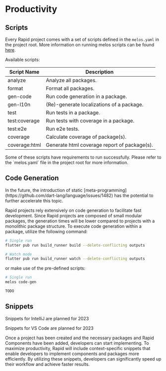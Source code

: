# Productivity

## Scripts

Every Rapid project comes with a set of scripts defined in the `melos.yaml` in the project root.
More information on running melos scripts can be found [here](https://melos.invertase.dev/configuration/scripts).

Available scripts:

| Script Name   | Description                                  |
| ------------- | -------------------------------------------- |
| analyze       | Analyze all packages.                        |
| format        | Format all packages.                         |
| gen-code      | Run code generation in a package.            |
| gen-l10n      | (Re)-generate localizations of a package.    |
| test          | Run tests in a package.                      |
| test:coverage | Run tests with coverage in a package.        |
| test:e2e      | Run e2e tests.                               |
| coverage      | Calculate coverage of package(s).            |
| coverage:html | Generate html coverage report of package(s). |

<Warning>
Some of these scripts have requirements to run successfully. Please refer to the `melos.yaml` file in the project root for more information.
</Warning>

## Code Generation

<Info>
  In the future, the introduction of static
  [meta-programming](https://github.com/dart-lang/language/issues/1482) has the
  potential to further accelerate this topic.
</Info>

Rapid projects rely extensively on code generation to facilitate fast development. Since Rapid projects are composed of small modular packages, the generation times will be lower compared to projects with a monolithic package structure. To execute code generation within a package, utilize the following command:

```bash
# Single run
flutter pub run build_runner build --delete-conflicting outputs

# Watch mode
flutter pub run build_runner watch --delete-conflicting outputs
```

or make use of the pre-defined scripts:

```bash
# Single run
melos code-gen

TODO
```

## Snippets

<Info>Snippets for IntelliJ are planned for 2023</Info>

<Info>Snippets for VS Code are planned for 2023</Info>

Once a project has been created and the necessary packages and Rapid Components have been added, developers can start implementing. To maximize productivity, Rapid will include context-specific snippets that enable developers to implement components and packages more efficiently. By utilizing these snippets, developers can significantly speed up their workflow and achieve faster results.
